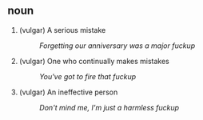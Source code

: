 == noun ==

# (vulgar) A serious mistake
#: ''Forgetting our anniversary was a major fuckup''
# (vulgar) One who continually makes mistakes
#: ''You've got to fire that fuckup''
# (vulgar) An ineffective person
#: ''Don't mind me, I'm just a harmless fuckup''